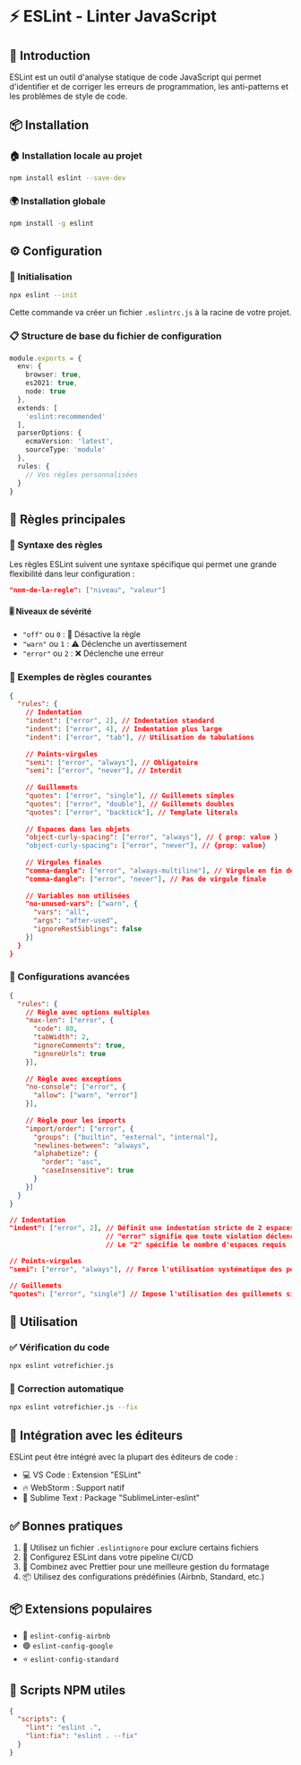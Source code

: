 
# ⚡ ESLint - Linter JavaScript

## 📖 Introduction

ESLint est un outil d'analyse statique de code JavaScript qui permet d'identifier et de corriger les erreurs de programmation, les anti-patterns et les problèmes de style de code.

## 📦 Installation


### 🏠 Installation locale au projet
```sh npm2yarn copy
npm install eslint --save-dev
```
### 🌍 Installation globale
```sh npm2yarn copy
npm install -g eslint
```

## ⚙️ Configuration

### 🚀 Initialisation

```sh copy
npx eslint --init
```
Cette commande va créer un fichier `.eslintrc.js` à la racine de votre projet.

### 📋 Structure de base du fichier de configuration

``` ts copy
module.exports = {
  env: {
    browser: true,
    es2021: true,
    node: true
  },
  extends: [
    'eslint:recommended'
  ],
  parserOptions: {
    ecmaVersion: 'latest',
    sourceType: 'module'
  },
  rules: {
    // Vos règles personnalisées
  }
}
```


## 📏 Règles principales
### 📝 Syntaxe des règles

Les règles ESLint suivent une syntaxe spécifique qui permet une grande flexibilité dans leur configuration :

```json copy
"nom-de-la-regle": ["niveau", "valeur"]
```

#### 🎚️ Niveaux de sévérité
- `"off"` ou `0` : 🚫 Désactive la règle
- `"warn"` ou `1` : ⚠️ Déclenche un avertissement
- `"error"` ou `2` : ❌ Déclenche une erreur

### 🔧 Exemples de règles courantes

```json copy
{
  "rules": {
    // Indentation
    "indent": ["error", 2], // Indentation standard
    "indent": ["error", 4], // Indentation plus large
    "indent": ["error", "tab"], // Utilisation de tabulations
    
    // Points-virgules
    "semi": ["error", "always"], // Obligatoire
    "semi": ["error", "never"], // Interdit
    
    // Guillemets
    "quotes": ["error", "single"], // Guillemets simples
    "quotes": ["error", "double"], // Guillemets doubles
    "quotes": ["error", "backtick"], // Template literals
    
    // Espaces dans les objets
    "object-curly-spacing": ["error", "always"], // { prop: value }
    "object-curly-spacing": ["error", "never"], // {prop: value}
    
    // Virgules finales
    "comma-dangle": ["error", "always-multiline"], // Virgule en fin de ligne
    "comma-dangle": ["error", "never"], // Pas de virgule finale
    
    // Variables non utilisées
    "no-unused-vars": ["warn", { 
      "vars": "all",
      "args": "after-used",
      "ignoreRestSiblings": false
    }]
  }
}
```

### 🔧 Configurations avancées

```json copy
{
  "rules": {
    // Règle avec options multiples
    "max-len": ["error", {
      "code": 80,
      "tabWidth": 2,
      "ignoreComments": true,
      "ignoreUrls": true
    }],
    
    // Règle avec exceptions
    "no-console": ["error", { 
      "allow": ["warn", "error"] 
    }],
    
    // Règle pour les imports
    "import/order": ["error", {
      "groups": ["builtin", "external", "internal"],
      "newlines-between": "always",
      "alphabetize": {
        "order": "asc",
        "caseInsensitive": true
      }
    }]
  }
}
```

```json copy
// Indentation
"indent": ["error", 2], // Définit une indentation stricte de 2 espaces
                        // "error" signifie que toute violation déclenchera une erreur
                        // Le "2" spécifie le nombre d'espaces requis

// Points-virgules
"semi": ["error", "always"], // Force l'utilisation systématique des points-virgules

// Guillemets
"quotes": ["error", "single"] // Impose l'utilisation des guillemets simples
```
## 🚀 Utilisation

### ✅ Vérification du code
```bash copy
npx eslint votrefichier.js
```

### 🔧 Correction automatique
```bash copy
npx eslint votrefichier.js --fix
```

## 🔗 Intégration avec les éditeurs

ESLint peut être intégré avec la plupart des éditeurs de code :
- 💻 VS Code : Extension "ESLint"
- 🔥 WebStorm : Support natif
- 📝 Sublime Text : Package "SublimeLinter-eslint"

## ✅ Bonnes pratiques

1. 🚫 Utilisez un fichier `.eslintignore` pour exclure certains fichiers
2. 🔄 Configurez ESLint dans votre pipeline CI/CD
3. 🎨 Combinez avec Prettier pour une meilleure gestion du formatage
4. 📦 Utilisez des configurations prédéfinies (Airbnb, Standard, etc.)

## 📦 Extensions populaires

- 📘 `eslint-config-airbnb`
- 🟢 `eslint-config-google`
- ⭐ `eslint-config-standard`

## 📘 Scripts NPM utiles

```json copy
{
  "scripts": {
    "lint": "eslint .",
    "lint:fix": "eslint . --fix"
  }
}
```
